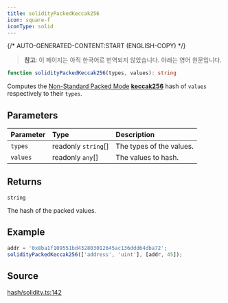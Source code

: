 ```yaml
---
title: solidityPackedKeccak256
icon: square-f
iconType: solid
---
```


{/* AUTO-GENERATED-CONTENT:START (ENGLISH-COPY) */}

> **참고**: 이 페이지는 아직 한국어로 번역되지 않았습니다. 아래는 영어 원문입니다.

```ts
function solidityPackedKeccak256(types, values): string
```

Computes the [Non-Standard Packed
Mode](https://docs.soliditylang.org/en/v0.8.14/abi-spec.html#non-standard-packed-mode)
[**keccak256**](../functions/keccak256) hash of `values` respectively to their `types`.

## Parameters

| Parameter | Type | Description |
| :------ | :------ | :------ |
| `types` | readonly `string`[] | The types of the values. |
| `values` | readonly `any`[] | The values to hash. |

## Returns

`string`

The hash of the packed values.

## Example

```ts
addr = '0x8ba1f109551bd432803012645ac136ddd64dba72';
solidityPackedKeccak256(['address', 'uint'], [addr, 45]);
```

## Source

[hash/solidity.ts:142](https://github.com/dominant-strategies/quais.js/blob/c1c12d43f9d34c6baad2b0542bd6d0acd6fefcbf/src/hash/solidity.ts#L142)
